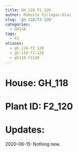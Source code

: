 ```yaml
---
title: GH_118 F2_120
author: Roberto Villegas-Diaz
slug: 'gh-118/f2-120'
categories:
  - GH118
tags:
  - F2
aliases:
  - gh_118-f2_120
  - gh-118-f2-120
  - gh118-f2120
---
```


# **House**: GH_118
# **Plant ID**: F2_120
# **Updates**: 
2020-06-15: Nothing new.
